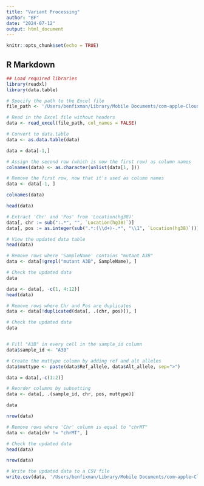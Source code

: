```yaml
---
title: "Variant Processing"
author: "BF"
date: "2024-07-12"
output: html_document
---
```


```r
knitr::opts_chunk$set(echo = TRUE)
```

## R Markdown

```r
## Load required libraries
library(readxl)
library(data.table)

# Specify the path to the Excel file
file_path <- '/Users/benfixman/Library/Mobile Documents/com~apple~CloudDocs/Chen_Lab/RNA_SBS/A3B RNA Editing/Data/Variants/41388_2024_3171_MOESM15_ESM.xlsx'

# Read in the Excel file without headers
data <- read_excel(file_path, col_names = FALSE)

# Convert to data.table
data <- as.data.table(data)

data = data[-1,]

# Assign the second row (which is now the first row) as column names
colnames(data) <- as.character(unlist(data[1, ]))

# Remove the first row, now that it's used as column names
data <- data[-1, ]

colnames(data)

head(data)

# Extract 'Chr' and 'Pos' from 'Location(hg38)'
data[, chr := sub(":.*", "", `Location(hg38)`)]
data[, pos := as.integer(sub(".*:(\\d+)-.*", "\\1", `Location(hg38)`))]

# View the updated data table
head(data)

# Remove rows where 'SampleName' contains "mutant A3B"
data <- data[!grepl("mutant A3B", SampleName), ]

# Check the updated data
data

data <- data[, -c(1, 4:12)]
head(data)

# Remove rows where Chr and Pos are duplicates
data <- data[!duplicated(data[, .(chr, pos)]), ]

# Check the updated data
data


# Fill "A3B" in every cell in the sample_id column
data$sample_id <- "A3B"

# Create the muttype column by adding ref and alt alleles
data$muttype <- paste(data$Ref_allele, data$Alt_allele, sep=">")

data = data[,-c(1:2)]

# Reorder columns by subsetting
data <- data[, .(sample_id, chr, pos, muttype)]

data
```


```r
nrow(data)
```

```r
# Remove rows where 'Chr' column is equal to "chrMT"
data <- data[chr != "chrMT", ]

# Check the updated data
head(data)
```
```r
nrow(data)
```



```r
# Write the updated data to a CSV file
write.csv(data, '/Users/benfixman/Library/Mobile Documents/com~apple~CloudDocs/Chen_Lab/RNA_SBS/A3B RNA Editing/Data/Variants/a3b_variants.csv', row.names = FALSE)
```

